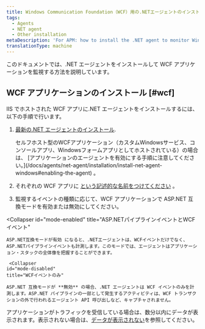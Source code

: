 ```yaml
---
title: Windows Communication Foundation（WCF）用の.NETエージェントのインストール
tags:
  - Agents
  - NET agent
  - Other installation
metaDescription: 'For APM: how to install the .NET agent to monitor Windows Communication Foundation (WCF) applications.'
translationType: machine
---
```


このドキュメントでは、.NET エージェントをインストールして WCF アプリケーションを監視する方法を説明しています。

## WCF アプリケーションのインストール [#wcf]

IIS でホストされた WCF アプリに.NET エージェントをインストールするには、以下の手順で行います。

1. [最新の.NET エージェントのインストール](/docs/agents/net-agent/installation/install-net-agent-windows).

   <Callout variant="important">
     セルフホスト型のWCFアプリケーション（カスタムWindowsサービス、コンソールアプリ、Windowsフォームアプリとしてホストされている）の場合は、
     [アプリケーションのエージェントを有効にする手順に注意してください。](/docs/agents/net-agent/installation/install-net-agent-windows#enabling-the-agent)
     。
   </Callout>

2. それぞれの WCF アプリに [という記述的な名前をつけてください](/docs/agents/net-agent/installation-and-configuration/naming-your-net-application#naming-non-iis) 。

3. 監視するイベントの種類に応じて、WCF アプリケーションで ASP.NET 互換モードを有効または無効にしてください。

   <CollapserGroup>
  <Collapser
    id="mode-enabled"
    title="ASP.NETパイプラインイベントとWCFイベント"
  >
    ASP.NET互換モードが有効 になると、.NETエージェントは、WCFイベントだけでなく、ASP.NETパイプラインイベントも計測します。このモードでは、エージェントはアプリケーション・スタックの全体像を把握することができます。
  </Collapser>

     <Collapser
    id="mode-disabled"
    title="WCFイベントのみ"
  >
    ASP.NET 互換モードが **無効** の場合、.NET エージェントは WCF イベントのみを計測します。ASP.NET パイプラインの一部として発生するアクティビティは、WCF トランザクションの外で行われるエージェント API 呼び出しなど、キャプチャされません。
  </Collapser>
</CollapserGroup>

アプリケーションがトラフィックを受信している場合は、数分以内にデータが表示されます。表示されない場合は、[データが表示されない](/docs/agents/net-agent/troubleshooting/no-data-appears-net)を参照してください。
